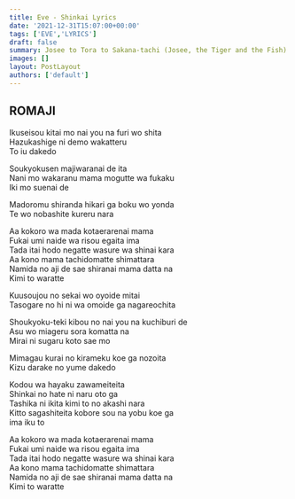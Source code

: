 ```yaml
---
title: Eve - Shinkai Lyrics
date: '2021-12-31T15:07:00+00:00'
tags: ['EVE','LYRICS']
draft: false
summary: Josee to Tora to Sakana-tachi (Josee, the Tiger and the Fish) Insert Song.
images: []
layout: PostLayout
authors: ['default']
---
```


## ROMAJI

Ikuseisou kitai mo nai you na furi wo shita  
Hazukashige ni demo wakatteru  
To iu dakedo  

Soukyokusen majiwaranai de ita  
Nani mo wakaranu mama mogutte wa fukaku  
Iki mo suenai de  

Madoromu shiranda hikari ga boku wo yonda  
Te wo nobashite kureru nara  

Aa kokoro wa mada kotaerarenai mama  
Fukai umi naide wa risou egaita ima  
Tada itai hodo negatte wasure wa shinai kara  
Aa kono mama tachidomatte shimattara  
Namida no aji de sae shiranai mama datta na  
Kimi to waratte  

Kuusoujou no sekai wo oyoide mitai  
Tasogare no hi ni wa omoide ga nagareochita  

Shoukyoku-teki kibou no nai you na kuchiburi de  
Asu wo miageru sora komatta na  
Mirai ni sugaru koto sae mo  

Mimagau kurai no kirameku koe ga nozoita  
Kizu darake no yume dakedo  

Kodou wa hayaku zawameiteita  
Shinkai no hate ni naru oto ga  
Tashika ni ikita kimi to no akashi nara  
Kitto sagashiteita kobore sou na yobu koe ga  
ima iku to  

Aa kokoro wa mada kotaerarenai mama  
Fukai umi naide wa risou egaita ima  
Tada itai hodo negatte wasure wa shinai kara  
Aa kono mama tachidomatte shimattara  
Namida no aji de sae shiranai mama datta na  
Kimi to waratte  